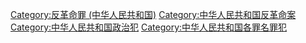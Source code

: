 {{Catmore|反革命罪 (中华人民共和国)}}

[[Category:反革命罪_(中华人民共和国)|Category:反革命罪 (中华人民共和国)]]
[[Category:中华人民共和国反革命案|Category:中华人民共和国反革命案]]
[[Category:中华人民共和国政治犯|Category:中华人民共和国政治犯]]
[[Category:中华人民共和国各罪名罪犯|Category:中华人民共和国各罪名罪犯]]